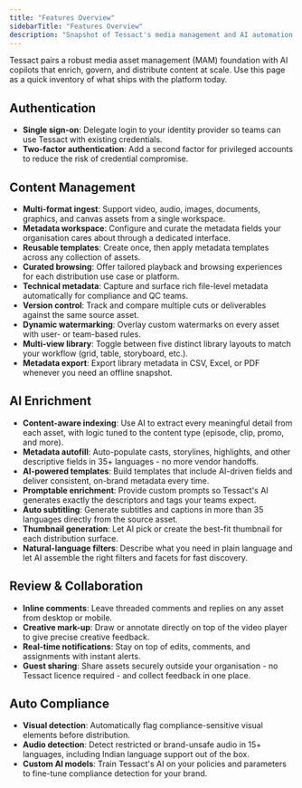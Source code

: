 ```yaml
---
title: "Features Overview"
sidebarTitle: "Features Overview"
description: "Snapshot of Tessact's media management and AI automation capabilities."
---
```


Tessact pairs a robust media asset management (MAM) foundation with AI copilots that enrich, govern, and distribute content at scale. Use this page as a quick inventory of what ships with the platform today.

## Authentication

- **Single sign-on**: Delegate login to your identity provider so teams can use Tessact with existing credentials.
- **Two-factor authentication**: Add a second factor for privileged accounts to reduce the risk of credential compromise.

## Content Management

- **Multi-format ingest**: Support video, audio, images, documents, graphics, and canvas assets from a single workspace.
- **Metadata workspace**: Configure and curate the metadata fields your organisation cares about through a dedicated interface.
- **Reusable templates**: Create once, then apply metadata templates across any collection of assets.
- **Curated browsing**: Offer tailored playback and browsing experiences for each distribution use case or platform.
- **Technical metadata**: Capture and surface rich file-level metadata automatically for compliance and QC teams.
- **Version control**: Track and compare multiple cuts or deliverables against the same source asset.
- **Dynamic watermarking**: Overlay custom watermarks on every asset with user- or team-based rules.
- **Multi-view library**: Toggle between five distinct library layouts to match your workflow (grid, table, storyboard, etc.).
- **Metadata export**: Export library metadata in CSV, Excel, or PDF whenever you need an offline snapshot.

## AI Enrichment

- **Content-aware indexing**: Use AI to extract every meaningful detail from each asset, with logic tuned to the content type (episode, clip, promo, and more).
- **Metadata autofill**: Auto-populate casts, storylines, highlights, and other descriptive fields in 35+ languages - no more vendor handoffs.
- **AI-powered templates**: Build templates that include AI-driven fields and deliver consistent, on-brand metadata every time.
- **Promptable enrichment**: Provide custom prompts so Tessact's AI generates exactly the descriptors and tags your teams expect.
- **Auto subtitling**: Generate subtitles and captions in more than 35 languages directly from the source asset.
- **Thumbnail generation**: Let AI pick or create the best-fit thumbnail for each distribution surface.
- **Natural-language filters**: Describe what you need in plain language and let AI assemble the right filters and facets for fast discovery.

## Review & Collaboration

- **Inline comments**: Leave threaded comments and replies on any asset from desktop or mobile.
- **Creative mark-up**: Draw or annotate directly on top of the video player to give precise creative feedback.
- **Real-time notifications**: Stay on top of edits, comments, and assignments with instant alerts.
- **Guest sharing**: Share assets securely outside your organisation - no Tessact licence required - and collect feedback in one place.

## Auto Compliance

- **Visual detection**: Automatically flag compliance-sensitive visual elements before distribution.
- **Audio detection**: Detect restricted or brand-unsafe audio in 15+ languages, including Indian language support out of the box.
- **Custom AI models**: Train Tessact's AI on your policies and parameters to fine-tune compliance detection for your brand.
